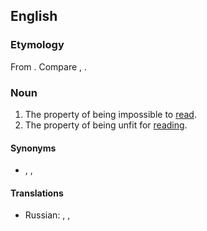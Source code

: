 ==English==

===Etymology===
From {{af|en|un-|read|-ability}}. Compare {{m|en|unreadable}}, {{m|en|readability}}.

===Noun===
{{en-noun|-}}

# The property of being impossible to [[read]].
# The property of being unfit for [[reading]].

====Synonyms====
* {{sense|impossibility}} {{l|en|illegibility}}, {{l|en|inscrutability}}, {{l|en|indecipherability}}

====Translations====
{{trans-top|inability be read or is not easy to read}}
* Russian: {{t+|ru|нечита́бельность|f}}, {{t|ru|неприго́дность для чте́ния|f}},
{{trans-mid}}
{{trans-bottom}}